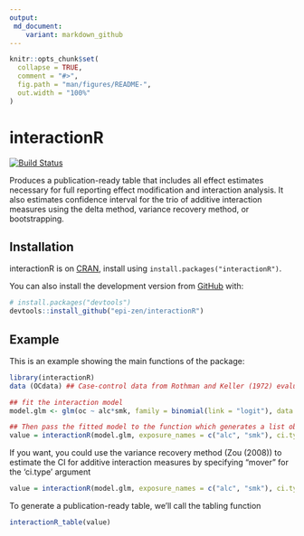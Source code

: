 ```yaml
---
output: 
 md_document:
    variant: markdown_github
---
```


```r
knitr::opts_chunk$set(
  collapse = TRUE,
  comment = "#>",
  fig.path = "man/figures/README-",
  out.width = "100%"
)
```

# interactionR

[![Build Status](https://travis-ci.com/epi-zen/interactionR.svg?branch=master)](https://travis-ci.com/epi-zen/interactionR)

Produces a publication-ready table that includes all effect estimates necessary for full reporting effect modification and interaction analysis. It also estimates confidence interval for the trio of additive interaction measures using the delta method, variance recovery method, or bootstrapping. 

## Installation
interactionR is on [CRAN](https://cran.r-project.org/package=interactionR), install using `install.packages("interactionR")`.

You can also install the development version from [GitHub](https://github.com/epi-zen/interactionR) with:

``` r
# install.packages("devtools")
devtools::install_github("epi-zen/interactionR")
```
## Example

This is an example showing the main functions of the package:

```r
library(interactionR)
data (OCdata) ## Case-control data from Rothman and Keller (1972) evaluating the joint effect of alcohol and smoking on oral cancer risk is included in the package (cited in Hosmer and Lemeshow (1992) and Zou (2008))

## fit the interaction model
model.glm <- glm(oc ~ alc*smk, family = binomial(link = "logit"), data = OCdata)

## Then pass the fitted model to the function which generates a list object of class 'interactionR'
value = interactionR(model.glm, exposure_names = c("alc", "smk"), ci.type = "delta", ci.level = 0.95, em = F, recode = F)
```

If you want, you could use the variance recovery method (Zou (2008)) to estimate the CI for additive interaction measures by specifying "mover" for the 'ci.type' argument

```r
value = interactionR(model.glm, exposure_names = c("alc", "smk"), ci.type = "mover", ci.level = 0.95, em = T, recode = F)
```


To generate a publication-ready table, we'll call the tabling function

```r
interactionR_table(value)

```

